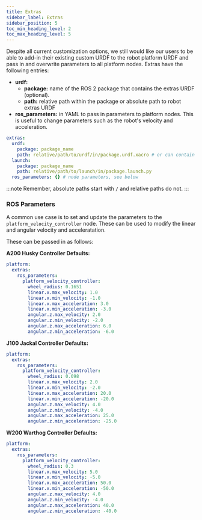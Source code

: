 ```yaml
---
title: Extras
sidebar_label: Extras
sidebar_position: 5
toc_min_heading_level: 2
toc_max_heading_level: 5
---
```


Despite all current customization options, we still would like our users to be able to add-in their existing custom URDF to the robot platform URDF and pass in and overwrite parameters to all platform nodes.
Extras have the following entries:

- **urdf:**
  - **package:** name of the ROS 2 package that contains the extras URDF (optional).
  - **path:** relative path within the package or absolute path to robot extras URDF
- **ros_parameters:** in YAML to pass in parameters to platform nodes. This is useful to change parameters such as the robot's velocity and acceleration.

```yaml
extras:
  urdf:
    package: package_name
    path: relative/path/to/urdf/in/package.urdf.xacro # or can contain /absolute/path/to/urdf.urdf.xacro
  launch:
    package: package_name
    path: relative/path/to/launch/in/package.launch.py
  ros_parameters: {} # node parameters, see below
```

:::note
Remember, absolute paths start with `/` and relative paths do not.
:::

### ROS Parameters
A common use case is to set and update the parameters to the `platform_velocity_controller` node. These can be used to modify the linear and angular velocity and acceleratation.

These can be passed in as follows:
<Tabs groupId="platform">
  <TabItem value="A200" label="A200" default>

**A200 Husky Controller Defaults:**
```yaml
platform:
  extras:
    ros_parameters:
      platform_velocity_controller:
        wheel_radius: 0.1651
        linear.x.max_velocity: 1.0
        linear.x.min_velocity: -1.0
        linear.x.max_acceleration: 3.0
        linear.x.min_acceleration: -3.0
        angular.z.max_velocity: 2.0
        angular.z.min_velocity: -2.0
        angular.z.max_acceleration: 6.0
        angular.z.min_acceleration: -6.0
```

  </TabItem>
  <TabItem value="J100" label="J100">

**J100 Jackal Controller Defaults:**
```yaml
platform:
  extras:
    ros_parameters:
      platform_velocity_controller:
        wheel_radius: 0.098
        linear.x.max_velocity: 2.0
        linear.x.min_velocity: -2.0
        linear.x.max_acceleration: 20.0
        linear.x.min_acceleration: -20.0
        angular.z.max_velocity: 4.0
        angular.z.min_velocity: -4.0
        angular.z.max_acceleration: 25.0
        angular.z.min_acceleration: -25.0
```

  </TabItem>
  <TabItem value="W200" label="W200">

**W200 Warthog Controller Defaults:**
```yaml
platform:
  extras:
    ros_parameters:
      platform_velocity_controller:
        wheel_radius: 0.3
        linear.x.max_velocity: 5.0
        linear.x.min_velocity: -5.0
        linear.x.max_acceleration: 50.0
        linear.x.min_acceleration: -50.0
        angular.z.max_velocity: 4.0
        angular.z.min_velocity: -4.0
        angular.z.max_acceleration: 40.0
        angular.z.min_acceleration: -40.0
```

  </TabItem>
</Tabs>

